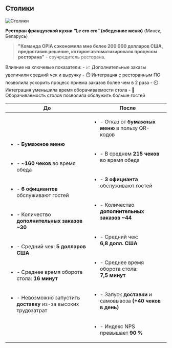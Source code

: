 
## Столики

<Image src="/cases_tables.png" alt="Столики" width={840} height={300} /> 

**Ресторан французской кухни “Le cro cro” (обеденное меню)** (Минск, Беларусь)

> **"Команда OPIA сэкономила мне более 200 000 долларов США, предоставив решение, которое автоматизировало процессы ресторана"** - соучредитель ресторана.

<Callout type="info">
Влияние на ключевые показатели:
- 📈 Дополнительные заказы увеличили средний чек и выручку
- ⏱️ Интеграция с ресторанным ПО позволила ускорить процесс приема заказов более чем в 2 раза
- ⏲️ Интеграция уменьшила время оборачиваемости стола
- 🔄 Оборачиваемость столов позволила обслужить больше гостей
</Callout>

| До | После |
| ----------- | ----------- |
| <ul><li>- **Бумажное меню**</li><br></br><li>- ~**160 чеков** во время обеда</li><br></br><li>- **6 официантов** обслуживают гостей</li><br></br><li>- Количество **дополнительных заказов ~30**</li><br></br><li>- Средний чек: **5 долларов США**</li><br></br><li>- Среднее время оборота стола: **16 минут**</li><br></br><li>- Невозможно запустить **доставку** из-за высоких трудозатрат</li></ul> | <ul><li>- Отказ от **бумажных меню** в пользу QR-кодов</li><br></br><li>- В среднем **215 чеков** во время обеда</li><br></br><li>- **3 официанта** обслуживают гостей</li><br></br><li>- Количество **дополнительных заказов ~44**</li><br></br><li>- Средний чек: **6,8 долл. США**</li><br></br><li>- Среднее время оборота стола: **7,5 минут**</li><br></br><li>- Запуск **доставки** и самовывоза **(+40 чеков в день)**</li><br></br><li>- Индекс NPS превышает **90 %**</li></ul> |